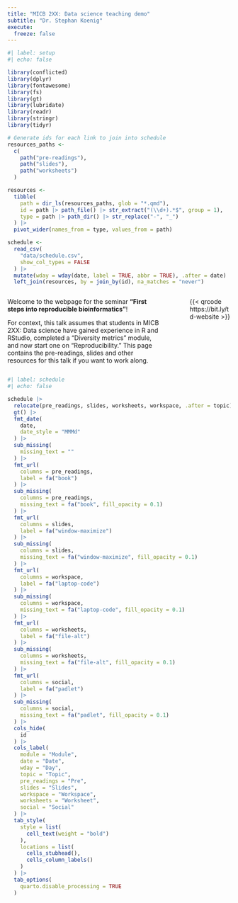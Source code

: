 ```yaml
---
title: "MICB 2XX: Data science teaching demo"
subtitle: "Dr. Stephan Koenig"
execute:
  freeze: false
---
```


```r
#| label: setup
#| echo: false

library(conflicted)
library(dplyr)
library(fontawesome)
library(fs)
library(gt)
library(lubridate)
library(readr)
library(stringr)
library(tidyr)

# Generate ids for each link to join into schedule
resources_paths <- 
  c(
    path("pre-readings"),
    path("slides"),
    path("worksheets")
  )

resources <- 
  tibble(
    path = dir_ls(resources_paths, glob = "*.qmd"),
    id = path |> path_file() |> str_extract("(\\d+).*$", group = 1),
    type = path |> path_dir() |> str_replace("-", "_")
  ) |>
  pivot_wider(names_from = type, values_from = path)

schedule <-
  read_csv(
    "data/schedule.csv",
    show_col_types = FALSE
  ) |>
  mutate(wday = wday(date, label = TRUE, abbr = TRUE), .after = date) |> 
  left_join(resources, by = join_by(id), na_matches = "never")
```

:::: {.columns}

::: {.column width="75%"}
Welcome to the webpage for the seminar **"First steps into reproducible bioinformatics"**!

For context, this talk assumes that students in MICB 2XX: Data science have gained experience in R and RStudio, completed a "Diversity metrics" module, and now start one on "Reproducibility."
This page contains the pre-readings, slides and other resources for this talk if you want to work along.
:::

::: {.column width="5%"}
:::

::: {.column width="20%"}

{{< qrcode https://bit.ly/td-website >}}

:::
::::

```r
#| label: schedule
#| echo: false

schedule |>
  relocate(pre_readings, slides, worksheets, workspace, .after = topic) |>
  gt() |> 
  fmt_date(
    date, 
    date_style = "MMMd"
  ) |> 
  sub_missing(
    missing_text = ""
  ) |> 
  fmt_url(
    columns = pre_readings,
    label = fa("book")
  ) |> 
  sub_missing(
    columns = pre_readings,
    missing_text = fa("book", fill_opacity = 0.1)
  ) |> 
  fmt_url(
    columns = slides,
    label = fa("window-maximize")
  ) |>
  sub_missing(
    columns = slides,
    missing_text = fa("window-maximize", fill_opacity = 0.1)
  ) |>
  fmt_url(
    columns = workspace,
    label = fa("laptop-code")
  ) |>
  sub_missing(
    columns = workspace,
    missing_text = fa("laptop-code", fill_opacity = 0.1)
  ) |>
  fmt_url(
    columns = worksheets,
    label = fa("file-alt")
  ) |>
  sub_missing(
    columns = worksheets,
    missing_text = fa("file-alt", fill_opacity = 0.1)
  ) |>
  fmt_url(
    columns = social,
    label = fa("padlet")
  ) |>
  sub_missing(
    columns = social,
    missing_text = fa("padlet", fill_opacity = 0.1)
  ) |>
  cols_hide(
    id
  ) |>
  cols_label(
    module = "Module",
    date = "Date",
    wday = "Day",
    topic = "Topic",
    pre_readings = "Pre",
    slides = "Slides",
    workspace = "Workspace",
    worksheets = "Worksheet",
    social = "Social"
  ) |> 
  tab_style(
    style = list(
      cell_text(weight = "bold")
    ),
    locations = list(
      cells_stubhead(),
      cells_column_labels()
    )
  ) |> 
  tab_options(
    quarto.disable_processing = TRUE
  )
```

